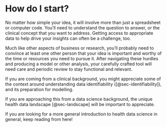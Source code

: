 # How do I start?

No matter how simple your idea, it will involve more than just a spreadsheet or computer code. You’ll need to understand the question to answer, or the clinical concept that you want to address. Getting access to appropriate data to help drive your insights can often be a challenge, too. 

Much like other aspects of business or research, you’ll probably need to convince at least one other person that your idea is important and worthy of the time or resources you need to pursue it. After navigating these hurdles and producing a model or other analysis, your carefully crafted tool will need care and periodic review to stay functional and relevant.

If you are coming from a clinical background, you might appreciate some of the context around understanding data identifiability ([@sec-identifiability]), and its preparation for modelling.

If you are approaching this from a data science background, the unique health data landscape [@sec-landscape] will be important to appreciate.

If you are looking for a more general introduction to health data science in general, keep reading from here!
